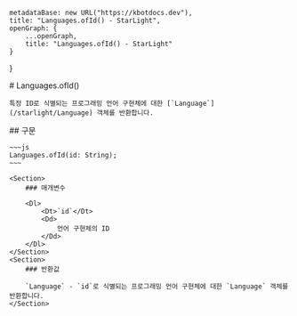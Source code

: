 
    metadataBase: new URL("https://kbotdocs.dev"),
    title: "Languages.ofId() - StarLight",
    openGraph: {
        ...openGraph,
        title: "Languages.ofId() - StarLight"
    }
}

<Section>
    # Languages.ofId()

    특정 ID로 식별되는 프로그래밍 언어 구현체에 대한 [`Language`](/starlight/Language) 객체를 반환합니다.
</Section>
<Section>
    ## 구문

    ~~~js
    Languages.ofId(id: String);
    ~~~

    <Section>
        ### 매개변수

        <Dl>
            <Dt>`id`</Dt>
            <Dd>
                언어 구현체의 ID
            </Dd>
        </Dl>
    </Section>
    <Section>
        ### 반환값

        `Language` - `id`로 식별되는 프로그래밍 언어 구현체에 대한 `Language` 객체를 반환합니다.
    </Section>
</Section>